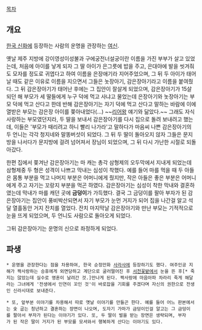 [[목차]]

== 개요 ==

[[한국 신화]]에 등장하는 사람의 운명을 관장하는 [[여신]].

옛날 제주 지방에 강이영성이성불과 구에궁전너설궁이란 이름을 가진 부부가 살고 있었는데, 처음에 아이를 낳게 되자 그 딸 아이가 은그릇에 밥을 주고, 은대야에 발을 씻겨줘도 모자를 정도로 귀엽다고 하여 이름을 은장애기라 지어주었으며, 그 뒤 두 아이가 태어날 때도 같은 이유로 이름을 지으면서 그들은 놋장아기, 감은장아기라고 이름을 붙여줬다. 그 뒤 감은장아기가 태어난 후에는 그 집안이 잘살게 되었으며, 감은장아기가 15살 되던 해 부모가 세 딸들에게 누구 덕에 먹고 사냐고 물었는데 은장아기와 놋장아기는 부모 덕에 먹고 산다고 한데 반해 감은장아기는 자기 덕에 먹고 산다고 말하는 바람에 이에 열받은 부모는 감은장 아이를 쫒아내었다(...) ~~[[리어왕]] 얘기와 닮았다.~~
그래도 자식 사랑하는 부모였던지라, 두 딸을 보내서 감은장아기를 다시 집으로 돌려 보내려고 했는데, 이들은 '부모가 때리려고 하니 빨리 나가라'고 말하다가 마음씨 나쁜 감은장아기의 두 언니는 각각 청지네와 말똥버섯이 되었다. 그 뒤 두 딸이 돌아오지 않자 그들은 문지방을 나서다가 문지방에 걸려 넘어져서 장님이 되었으며, 그 뒤 다시 가난한 시절로 되돌아갔다.

한편 집에서 쫒겨난 감은장아기는 마 캐는 총각 삼형제의 오두막에서 지내게 되었는데 삼형제중 두 형은 성격이 나쁘고 막내는 심성이 착했다. 예를 들어 마를 먹을 때 두 아들은 몸통 부분을 먹고 나머지 부분은 어머니에게 줬지만, 작은 아들은 좋은 부분은 어머니에게 주고 자기는 꼬랑지 부분을 먹곤 하였다. 감은장아기는 심성이 착한 막내와 결혼하였는데 막내가 마를 캐던 곳에 '''금덩이'''가 가득했다. 결국 그 금덩이를 팔아 부자가 된 감은장아기는 집안이 풍비박산되면서 자기 부모가 눈먼 거지가 되어 집을 나간걸 알고 석달 열흘동안 거지 잔치를 열었다. 잔치 마지막날 감은장아기와 만난 부모는 기적적으로 눈을 뜨게 되었으며, 두 언니도 사람으로 돌아오게 되었다.

그뒤 감은장아기는 운명의 신으로 좌정하게 되었다.   

== 파생 ==
 * 운명을 관장한다는 점을 차용하여, 한국 순정만화 [[사라사]]에 등장하기도 했다. 여주인공 지해가 짝사랑하는 승휴에게 외면당하고 계단으로 굴러떨어진 후 [[서천꽃밭]]에서 눈을 뜬 후[* 죽지는 않았는데 실수로 영혼이 날려간 것.]만나게 된다. 짝사랑에 마음아파 차라리 죽게 해달라는 그녀에게 '전생에서 인연이 꼬인 것'이 바로잡을 기회를 주겠다며 자신의 권한으로 전생인 신라시대로 보내준다.

 * 또, 앞부분 이야기를 차용해서 따로 옛날 이야기를 만들곤 한다. 예를 들어 어느 판본에서는 숯 굽는 청년하고 결혼하는 장면이 나오며, 도자기 가마가 금덩이인걸 알고는 그 금덩이를 팔아서 부자가 된다는 이야기가 있다. 또, 두 딸이 벌을 받는 장면은 생략되며, 부자가 된 작은 딸이 거지가 된 부모를 모셔와서 행복하게 산다는 이야기도 있다.

